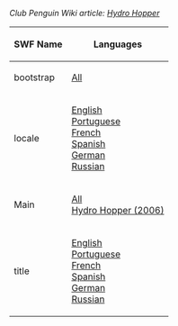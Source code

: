 ''Club Penguin Wiki article: [[clubpenguinwiki:Hydro Hopper|Hydro Hopper]]''

<center>
{|class="wikitable" border="1"
!SWF Name
!Languages
|-
|bootstrap||[[Media:GamesHydroHopperBootstrap.swf|All]]
|-
|locale||[[Media:GamesHydroHopperLangENLocale.swf|English]]<br>[[Media:GamesHydroHopperLangPTLocale.swf|Portuguese]]<br>[[Media:GamesHydroHopperLangFRLocale.swf|French]]<br>[[Media:GamesHydroHopperLangESLocale.swf|Spanish]]<br>[[Media:GamesHydroHopperLangDELocale.swf|German]]<br>[[Media:GamesHydroHopperLangRULocale.swf|Russian]]
|-
|Main||[[Media:GamesHydroHopperMain.swf|All]]<br>
[[Media:HydroHopper2006.swf|Hydro Hopper (2006)]]
|-
|title||[[Media:ENHydroTitle.swf|English]]<br>[[Media:PTHydroTitle.swf|Portuguese]]<br>[[Media:FRHydroTitle.swf|French]]<br>[[Media:ESHydroTitle.swf|Spanish]]<br>[[Media:DEHydroTitle.swf|German]]<br>[[Media:RUHydroTitle.swf|Russian]]
|}
</center>
